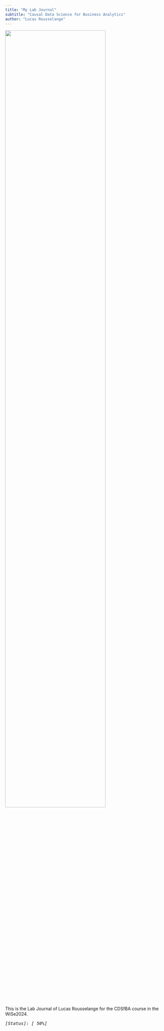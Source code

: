 ```yaml
---
title: "My Lab Journal"
subtitle: "Causal Data Science for Business Analytics"
author: "Lucas Rousselange"
---
```


![](assets/logo/TIE_logo.svg){width=80% fig-align="center"}

This is the Lab Journal of Lucas Rousselange for the CDSfBA course in the WiSe2024.  
<i> <pre>[Status]: [ 50%]</pre> </i>
